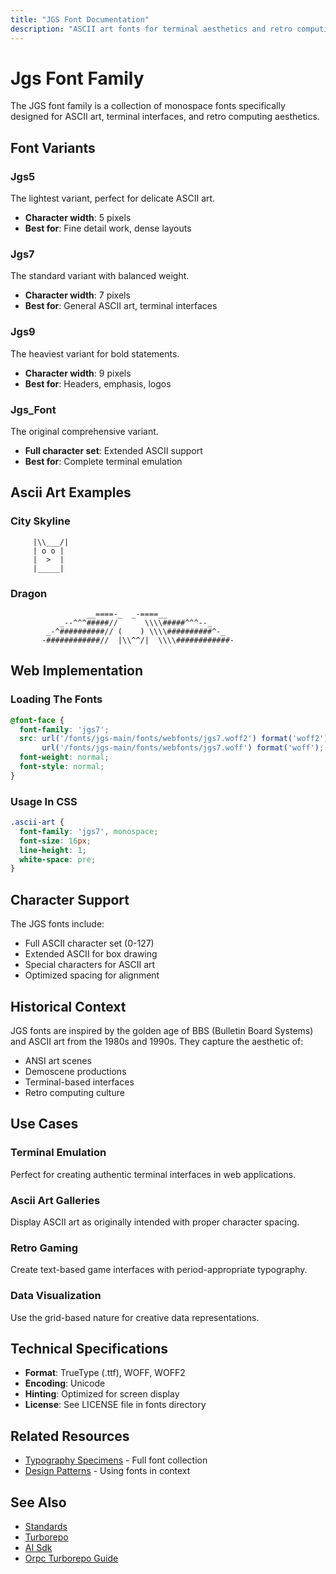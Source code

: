 ```yaml
---
title: "JGS Font Documentation"
description: "ASCII art fonts for terminal aesthetics and retro computing"
---
```


# Jgs Font Family

The JGS font family is a collection of monospace fonts specifically designed for ASCII art, terminal interfaces, and retro computing aesthetics.

## Font Variants

### Jgs5
The lightest variant, perfect for delicate ASCII art.
- **Character width**: 5 pixels
- **Best for**: Fine detail work, dense layouts

### Jgs7 
The standard variant with balanced weight.
- **Character width**: 7 pixels
- **Best for**: General ASCII art, terminal interfaces

### Jgs9
The heaviest variant for bold statements.
- **Character width**: 9 pixels  
- **Best for**: Headers, emphasis, logos

### Jgs_Font
The original comprehensive variant.
- **Full character set**: Extended ASCII support
- **Best for**: Complete terminal emulation

## Ascii Art Examples

### City Skyline
```
     |\\___/|
     | o o |
     |  >  |
     |_____|
```

### Dragon
```
                 __====-_  _-====__
           _--^^^#####//      \\\\#####^^^--_
        _-^##########// (    ) \\\\##########^-_
       -############//  |\\^^/|  \\\\############-
```

## Web Implementation

### Loading The Fonts
```css
@font-face {
  font-family: 'jgs7';
  src: url('/fonts/jgs-main/fonts/webfonts/jgs7.woff2') format('woff2'),
       url('/fonts/jgs-main/fonts/webfonts/jgs7.woff') format('woff');
  font-weight: normal;
  font-style: normal;
}
```

### Usage In CSS
```css
.ascii-art {
  font-family: 'jgs7', monospace;
  font-size: 16px;
  line-height: 1;
  white-space: pre;
}
```

## Character Support

The JGS fonts include:
- Full ASCII character set (0-127)
- Extended ASCII for box drawing
- Special characters for ASCII art
- Optimized spacing for alignment

## Historical Context

JGS fonts are inspired by the golden age of BBS (Bulletin Board Systems) and ASCII art from the 1980s and 1990s. They capture the aesthetic of:
- ANSI art scenes
- Demoscene productions  
- Terminal-based interfaces
- Retro computing culture

## Use Cases

### Terminal Emulation
Perfect for creating authentic terminal interfaces in web applications.

### Ascii Art Galleries
Display ASCII art as originally intended with proper character spacing.

### Retro Gaming
Create text-based game interfaces with period-appropriate typography.

### Data Visualization
Use the grid-based nature for creative data representations.

## Technical Specifications

- **Format**: TrueType (.ttf), WOFF, WOFF2
- **Encoding**: Unicode
- **Hinting**: Optimized for screen display
- **License**: See LICENSE file in fonts directory

## Related Resources
- [Typography Specimens](/design/typography) - Full font collection
- [Design Patterns](/design/design-patterns) - Using fonts in context

## See Also

- [Standards](/architecture/standards)
- [Turborepo](/tools/stack/turborepo)
- [AI Sdk](/tools/stack/ai-sdk)
- [Orpc Turborepo Guide](/tools/integrations/orpc-turborepo-guide)

